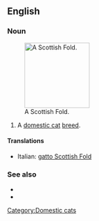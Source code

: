 ==English==

===Noun===
{{en-noun|sg=[[Scottish]] [[fold|Fold]]}}
[[File:Scottish fold.jpg|thumb|right|150px|A Scottish Fold.]]
# A [[domestic cat]] [[breed]].

====Translations====
{{checktrans-top}}
*Italian: [[gatto Scottish Fold]]
{{checktrans-mid}}

{{checktrans-bottom}}

===See also===
*{{pedia|Scottish Fold}}
*{{commonslite|Category:Scottish Fold}}

[[Category:Domestic cats]]